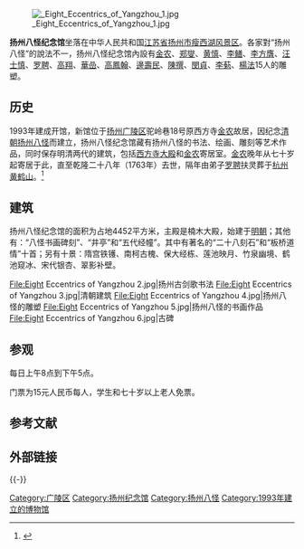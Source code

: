 [[File:_Eight_Eccentrics_of_Yangzhou_1.jpg|thumb]]

'''扬州八怪纪念馆'''坐落在中华人民共和国[[江苏省|江苏省]][[扬州市|扬州市]][[瘦西湖|瘦西湖风景区]]。各家對“扬州八怪”的說法不一，扬州八怪纪念馆內設有[[金农|金农]]、[[郑燮|郑燮]]、[[黄慎|黄慎]]、[[李鳝|李鳝]]、[[李方膺|李方膺]]、[[汪士慎|汪士慎]]、[[罗聘|罗聘]]、[[高翔_(清朝)|高翔]]、[[華嵒|華嵒]]、[[高鳳翰|高鳳翰]]、[[邊壽民|邊壽民]]、[[陳撰|陳撰]]、[[閔貞|閔貞]]、[[李葂|李葂]]、[[楊法|楊法]]15人的雕塑。

==历史==
1993年建成开馆，新馆位于[[扬州|扬州]][[广陵区|广陵区]]驼岭巷18号原西方寺[[金农|金农]]故居，因纪念[[清朝|清朝]][[扬州八怪|扬州八怪]]而建立，扬州八怪纪念馆藏有扬州八怪的书法、绘画、雕刻等艺术作品，同时保存明清两代的建筑，包括[[西方寺大殿|西方寺大殿]]和[[金农|金农]]寄居室。[[金农|金农]]晚年从七十岁起寄居于此，直至乾隆二十八年（1763年）去世，隔年由弟子[[罗聘|罗聘]]扶灵葬于[[杭州|杭州]][[黄鹤山|黄鹤山]]。<ref>{{cite web |url=http://news.163.com/11/0718/06/797NVFS200014AED.html |title=扬州八怪纪念馆 |accessdate=2012-07-14 |date=2011-07-18 |work=网易 |archive-url=https://web.archive.org/web/20160305001944/http://news.163.com/11/0718/06/797NVFS200014AED.html |archive-date=2016-03-05 |dead-url=yes}}</ref>

== 建筑 ==
扬州八怪纪念馆的面积为占地4452平方米，主殿是楠木大殿，始建于[[明朝|明朝]]；其他有：“八怪书画碑刻”、“井亭”和“五代经幢”。其中有著名的“二十八刻石”和“板桥道情”十首；另有十景：隋宫铁镬、南柯古槐、保大经栋、莲池映月、竹泉幽境、鹤池窥冰、宋代银杏、翠影补壁。

<gallery>
File:Eight Eccentrics of Yangzhou 2.jpg|扬州古剑歌书法
File:Eight Eccentrics of Yangzhou 3.jpg|清朝建筑
File:Eight Eccentrics of Yangzhou 4.jpg|扬州八怪的雕塑
File:Eight Eccentrics of Yangzhou 5.jpg|扬州八怪的书画作品
File:Eight Eccentrics of Yangzhou 6.jpg|古碑
</gallery>

== 参观 ==
每日上午8点到下午5点。

门票为15元人民币每人，学生和七十岁以上老人免票。

== 参考文献 ==
{{Reflist}}

== 外部链接 ==
{{Commonscat|Eight Eccentrics of Yangzhou}}

{{-}}
{{扬州|state=collapsed}}
{{扬州八怪}}
[[Category:广陵区|Category:广陵区]]
[[Category:扬州纪念馆|Category:扬州纪念馆]]
[[Category:扬州八怪|Category:扬州八怪]]
[[Category:1993年建立的博物馆|Category:1993年建立的博物馆]]